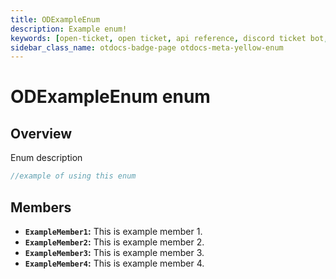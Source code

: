 ```yaml
---
title: ODExampleEnum
description: Example enum!
keywords: [open-ticket, open ticket, api reference, discord ticket bot, enum]
sidebar_class_name: otdocs-badge-page otdocs-meta-yellow-enum
---
```

<head>
    <link rel="apple-touch-icon" href="/img/logo_vertical.png"/>
</head>

# ODExampleEnum <M color="yellow">enum</M>

## Overview
Enum description

```ts title="example.ts" showLineNumbers
//example of using this enum
```

## Members
- **`ExampleMember1`:** This is example member 1.
- **`ExampleMember2`:** This is example member 2.
- **`ExampleMember3`:** This is example member 3.
- **`ExampleMember4`:** This is example member 4.
